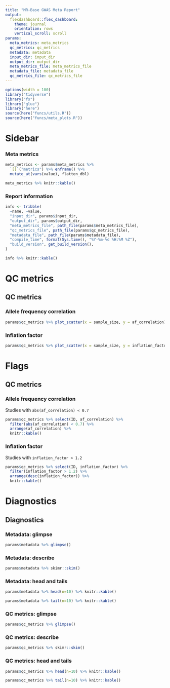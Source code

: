 ```yaml
---
title: "MR-Base GWAS Meta Report"
output:
  flexdashboard::flex_dashboard:
    theme: journal
    orientation: rows
    vertical_scroll: scroll
params:
  meta_metrics: meta_metrics
  qc_metrics: qc_metrics
  metadata: metadata
  input_dir: input_dir
  output_dir: output_dir
  meta_metrics_file: meta_metrics_file
  metadata_file: metadata_file
  qc_metrics_file: qc_metrics_file
---
```


```r
options(width = 100)
library("tidyverse")
library("fs")
library("glue")
library("here")
source(here("funcs/utils.R"))
source(here("funcs/meta_plots.R"))
```

Sidebar {data-width=450 .sidebar}
=======================================================================

### Meta metrics

```r
meta_metrics <- params$meta_metrics %>%
  `[[`("metrics") %>% enframe() %>%
  mutate_at(vars(value), flatten_dbl)

meta_metrics %>% knitr::kable()
```

### Report information

```r
info <- tribble(
  ~name, ~value,
  "input_dir", params$input_dir,
  "output_dir", params$output_dir,
  "meta_metrics_file", path_file(params$meta_metrics_file),
  "qc_metrics_file", path_file(params$qc_metrics_file),
  "metadata_file", path_file(params$metadata_file),
  "compile_time", format(Sys.time(), "%Y-%m-%d %H:%M %Z"),
  "build_version", get_build_version(),
)

info %>% knitr::kable()
```

QC metrics
====

QC metrics {.tabset .tabset-fade}
-------------------------------------------------

### Allele frequency correlation

```r
params$qc_metrics %>% plot_scatter(x = sample_size, y = af_correlation)
```

### Inflation factor

```r
params$qc_metrics %>% plot_scatter(x = sample_size, y = inflation_factor)
```

Flags
====

QC metrics {.tabset .tabset-fade}
-------------------------------------------------

### Allele frequency correlation

Studies with `abs(af_correlation) < 0.7`

```r
params$qc_metrics %>% select(ID, af_correlation) %>%
  filter(abs(af_correlation) < 0.7) %>%
  arrange(af_correlation) %>%
  knitr::kable()
```

### Inflation factor

Studies with `inflation_factor > 1.2`

```r
params$qc_metrics %>% select(ID, inflation_factor) %>%
  filter(inflation_factor > 1.2) %>%
  arrange(desc(inflation_factor)) %>%
  knitr::kable()
```

Diagnostics
=====

Diagnostics {.tabset .tabset-fade}
-------------------------------------------------

### Metadata: glimpse

<span class=".flowing-content-shim">
```r
params$metadata %>% glimpse()
```
</span>

### Metadata: describe

<span class=".flowing-content-shim">
```r
params$metadata %>% skimr::skim()
```
</span>

### Metadata: head and tails

```r
params$metadata %>% head(n=10) %>% knitr::kable()
```

```r
params$metadata %>% tail(n=10) %>% knitr::kable()
```

### QC metrics: glimpse

<span class=".flowing-content-shim">
```r
params$qc_metrics %>% glimpse()
```
</span>

### QC metrics: describe

<span class=".flowing-content-shim">
```r
params$qc_metrics %>% skimr::skim()
```
</span>

### QC metrics: head and tails

```r
params$qc_metrics %>% head(n=10) %>% knitr::kable()
```

```r
params$qc_metrics %>% tail(n=10) %>% knitr::kable()
```
